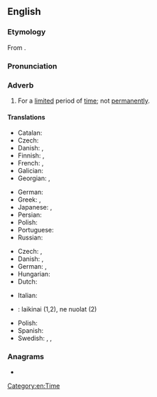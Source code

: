 ==English==

===Etymology===
From {{suffix|en|temporary|ly}}.

===Pronunciation===
{{rfp|lang=en}}

===Adverb===
{{en-adv|-}}

# For a [[limited]] period of [[time]]; not [[permanently]].

====Translations====
{{trans-top|for a limited period of time}}
* Catalan: {{t|ca|temporalment}}
* Czech: {{t+|cs|dočasně}}
* Danish: {{t|da|foreløbigt}}, {{t|da|midlertidigt}}
* Finnish: {{t+|fi|väliaikaisesti}}, {{t+|fi|tilapäisesti}}
* French: {{t+|fr|temporairement}}, {{t+|fr|provisoirement}}
* Galician: {{t|gl|temporalmente}}
* Georgian: {{t|ka|დროებითად}}, {{t|ka|დროებით}}
{{trans-mid}}
* German: {{t+|de|vorübergehend}}
* Greek: {{t+|el|προσωρινά}}, {{t+|el|πρόσκαιρα}}
* Japanese: {{t+|ja|暫く|tr=shibaraku}}, {{t+|ja|一時的|alt=一時的に|tr=ichijiteki ni}}
* Persian: {{t+|fa|موقتا|tr=movaqqatan|alt=موقتاً|sc=fa-Arab}}
* Polish: {{t+|pl|tymczasowo}}
* Portuguese: {{t|pt|temporariamente}}
* Russian: {{t+|ru|вре́менно}}
{{trans-bottom}}

{{checktrans-top}}
* Czech: {{t-check|cs|přechodně}}, {{t|cs|provizorně}}
* Danish: {{t-check|da|midlertidigt}}, {{t|da|forbigående}}
* German: {{t-check|de|temporär}}, {{t+|de|zeitweise}}
* Hungarian: {{t-check|hu|nem véglegesen}}
* Dutch: {{t-check|nl|tijdelijk}}
{{trans-mid}}
* Italian: {{t-check|it|temporaneamente}}
* {{ttbc|lt}}: laikinai (1,2), ne nuolat (2)
* Polish: {{t-check|pl|prowizorycznie}}
* Spanish: {{t-check|es|temporalmente}}
* Swedish: {{t-check|sv|temporärt}}, {{t-check|sv|tillfälligt}}, {{t-check|sv|för tillfället}}
{{trans-bottom}}

===Anagrams===
* {{anagrams|en|polarimetry}}

[[Category:en:Time]]